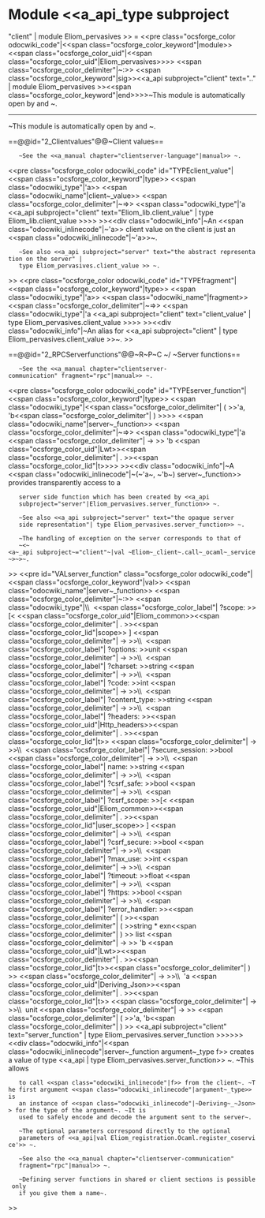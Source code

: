 =Module <<a_api_type subproject="client" | module Eliom_pervasives >> =
<<pre class="ocsforge_color odocwiki_code"|<<span class="ocsforge_color_keyword"|module>> <<span class="ocsforge_color_uid"|<<span class="ocsforge_color_uid"|Eliom_pervasives>>>> <<span class="ocsforge_color_delimiter"|~:>> <<span class="ocsforge_color_keyword"|sig>><<a_api subproject="client" text=".." | module Eliom_pervasives >><<span class="ocsforge_color_keyword"|end>>>>~This module is automatically open by {{{eliomc}}} and {{{js_of_eliom}}}~.

----

~This module is automatically open by {{{eliomc}}} and {{{js_of_eliom}}}~.


==@@id="2_Clientvalues"@@~Client values==



    ~See the <<a_manual chapter="clientserver-language"|manual>> ~.
<<pre class="ocsforge_color odocwiki_code" id="TYPEclient_value"|<<span class="ocsforge_color_keyword"|type>> <<span class="odocwiki_type"|'a>> <<span class="odocwiki_name"|client~_value>> <<span class="ocsforge_color_delimiter"|~=>> <<span class="odocwiki_type"|'a <<a_api subproject="client" text="Eliom_lib.client_value" | type Eliom_lib.client_value >>>> >><<div class="odocwiki_info"|~An <<span class="odocwiki_inlinecode"|~'a>> client value on the client is just an <<span class="odocwiki_inlinecode"|~'a>>~.
    ~See also <<a_api subproject="server" text="the abstract representation on the server" |
    type Eliom_pervasives.client_value >> ~.
>>
<<pre class="ocsforge_color odocwiki_code" id="TYPEfragment"|<<span class="ocsforge_color_keyword"|type>> <<span class="odocwiki_type"|'a>> <<span class="odocwiki_name"|fragment>> <<span class="ocsforge_color_delimiter"|~=>> <<span class="odocwiki_type"|'a <<a_api subproject="client" text="client_value" | type Eliom_pervasives.client_value >>>> >><<div class="odocwiki_info"|~An alias for <<a_api subproject="client" | type Eliom_pervasives.client_value >>~.
>>


==@@id="2_RPCServerfunctions"@@~R~P~C ~/ ~Server functions==



    ~See the <<a_manual chapter="clientserver-communication" fragment="rpc"|manual>> ~.
<<pre class="ocsforge_color odocwiki_code" id="TYPEserver_function"|<<span class="ocsforge_color_keyword"|type>> <<span class="odocwiki_type"|<<span class="ocsforge_color_delimiter"| ( >>'a, 'b<<span class="ocsforge_color_delimiter"| ) >>>> <<span class="odocwiki_name"|server~_function>> <<span class="ocsforge_color_delimiter"|~=>> <<span class="odocwiki_type"|'a <<span class="ocsforge_color_delimiter"| -> >> 'b <<span class="ocsforge_color_uid"|Lwt>><<span class="ocsforge_color_delimiter"| . >><<span class="ocsforge_color_lid"|t>>>> >><<div class="odocwiki_info"|~A <<span class="odocwiki_inlinecode"|~(~'a~, ~'b~) server~_function>> provides transparently access to a
    server side function which has been created by <<a_api
    subproject="server"|Eliom_pervasives.server_function>> ~.


    ~See also <<a_api subproject="server" text="the opaque server
    side representation"| type Eliom_pervasives.server_function>> ~.


    ~The handling of exception on the server corresponds to that of
    ~<~<a~_api subproject~="client"~|val ~Eliom~_client~.call~_ocaml~_service~>~>~.
>>
<<pre id="VALserver_function" class="ocsforge_color odocwiki_code"|<<span class="ocsforge_color_keyword"|val>> <<span class="odocwiki_name"|server~_function>> <<span class="ocsforge_color_delimiter"|~:>> <<span class="odocwiki_type"|\\  <<span class="ocsforge_color_label"| ?scope: >>[< <<span class="ocsforge_color_uid"|Eliom_common>><<span class="ocsforge_color_delimiter"| . >><<span class="ocsforge_color_lid"|scope>> ] <<span class="ocsforge_color_delimiter"| -> >>\\  <<span class="ocsforge_color_label"| ?options: >>unit <<span class="ocsforge_color_delimiter"| -> >>\\  <<span class="ocsforge_color_label"| ?charset: >>string <<span class="ocsforge_color_delimiter"| -> >>\\  <<span class="ocsforge_color_label"| ?code: >>int <<span class="ocsforge_color_delimiter"| -> >>\\  <<span class="ocsforge_color_label"| ?content_type: >>string <<span class="ocsforge_color_delimiter"| -> >>\\  <<span class="ocsforge_color_label"| ?headers: >><<span class="ocsforge_color_uid"|Http_headers>><<span class="ocsforge_color_delimiter"| . >><<span class="ocsforge_color_lid"|t>> <<span class="ocsforge_color_delimiter"| -> >>\\  <<span class="ocsforge_color_label"| ?secure_session: >>bool <<span class="ocsforge_color_delimiter"| -> >>\\  <<span class="ocsforge_color_label"| name: >>string <<span class="ocsforge_color_delimiter"| -> >>\\  <<span class="ocsforge_color_label"| ?csrf_safe: >>bool <<span class="ocsforge_color_delimiter"| -> >>\\  <<span class="ocsforge_color_label"| ?csrf_scope: >>[< <<span class="ocsforge_color_uid"|Eliom_common>><<span class="ocsforge_color_delimiter"| . >><<span class="ocsforge_color_lid"|user_scope>> ] <<span class="ocsforge_color_delimiter"| -> >>\\  <<span class="ocsforge_color_label"| ?csrf_secure: >>bool <<span class="ocsforge_color_delimiter"| -> >>\\  <<span class="ocsforge_color_label"| ?max_use: >>int <<span class="ocsforge_color_delimiter"| -> >>\\  <<span class="ocsforge_color_label"| ?timeout: >>float <<span class="ocsforge_color_delimiter"| -> >>\\  <<span class="ocsforge_color_label"| ?https: >>bool <<span class="ocsforge_color_delimiter"| -> >>\\  <<span class="ocsforge_color_label"| ?error_handler: >><<span class="ocsforge_color_delimiter"| ( >><<span class="ocsforge_color_delimiter"| ( >>string * exn<<span class="ocsforge_color_delimiter"| ) >> list <<span class="ocsforge_color_delimiter"| -> >> 'b <<span class="ocsforge_color_uid"|Lwt>><<span class="ocsforge_color_delimiter"| . >><<span class="ocsforge_color_lid"|t>><<span class="ocsforge_color_delimiter"| ) >> <<span class="ocsforge_color_delimiter"| -> >>\\  'a <<span class="ocsforge_color_uid"|Deriving_Json>><<span class="ocsforge_color_delimiter"| . >><<span class="ocsforge_color_lid"|t>> <<span class="ocsforge_color_delimiter"| -> >>\\  unit <<span class="ocsforge_color_delimiter"| -> >> <<span class="ocsforge_color_delimiter"| ( >>'a, 'b<<span class="ocsforge_color_delimiter"| ) >> <<a_api subproject="client" text="server_function" | type Eliom_pervasives.server_function >>>>>><<div class="odocwiki_info"|<<span class="odocwiki_inlinecode"|server~_function argument~_type f>> creates a value of type     <<a_api | type Eliom_pervasives.server_function>> ~. ~This allows
    to call <<span class="odocwiki_inlinecode"|f>> from the client~. ~The first argument <<span class="odocwiki_inlinecode"|argument~_type>> is
    an instance of <<span class="odocwiki_inlinecode"|~Deriving~_~Json>> for the type of the argument~. ~It is
    used to safely encode and decode the argument sent to the server~.


    ~The optional parameters correspond directly to the optional
    parameters of <<a_api|val Eliom_registration.Ocaml.register_coservice'>> ~.


    ~See also the <<a_manual chapter="clientserver-communication"
    fragment="rpc"|manual>> ~.


    ~Defining server functions in shared or client sections is possible only
    if you give them a name~.
>>
